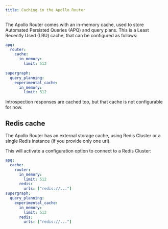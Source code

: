 ```yaml
---
title: Caching in the Apollo Router
---
```


The Apollo Router comes with an in-memory cache, used to store Automated Persisted Queries (APQ) and query plans.
This is a Least Recently Used (LRU) cache, that can be configured as follows:

```yaml title="router.yaml"
apq:
  router:
    cache:
      in_memory:
        limit: 512
      
supergraph:
  query_planning:
    experimental_cache:
      in_memory:
        limit: 512
```

Introspection responses are cached too, but that cache is not configurable for now.

## Redis cache

The Apollo Router has an external storage cache, using Redis Cluster or a single Redis instance (if you provide only one url).

This will activate a configuration option to connect to a Redis Cluster:

```yaml
apq:
  cache:
    router:
      in_memory:
        limit: 512
      redis:
        urls: ["redis://..."]
supergraph:
  query_planning:
    experimental_cache:
      in_memory:
        limit: 512
      redis:
        urls: ["redis://..."]
```
